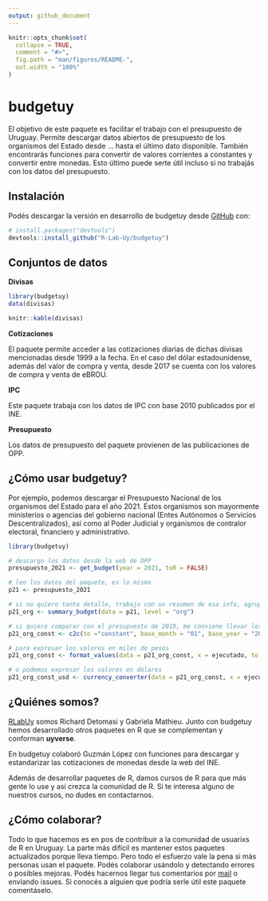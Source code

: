 ```yaml
---
output: github_document
---
```


<!-- README.md is generated from README.Rmd. Please edit that file -->

```r
knitr::opts_chunk$set(
  collapse = TRUE,
  comment = "#>",
  fig.path = "man/figures/README-",
  out.width = "100%"
)
```

# budgetuy

<!-- badges: start -->
<!-- badges: end -->

El objetivo de este paquete es facilitar el trabajo con el presupuesto de Uruguay. Permite descargar datos abiertos de presupuesto de los organismos del Estado desde ... hasta el último dato disponible. También encontrarás funciones para convertir de valores corrientes a constantes y convertir entre monedas. Esto último puede serte útil incluso si no trabajás con los datos del presupuesto.

## Instalación

Podés descargar la versión en desarrollo de budgetuy desde [GitHub](https://github.com/R-Lab-Uy/budgetuy) con:

``` r
# install.packages("devtools")
devtools::install_github("R-Lab-Uy/budgetuy")
```

## Conjuntos de datos

**Divisas**


```r
library(budgetuy)
data(divisas)

knitr::kable(divisas)
```

**Cotizaciones**

El paquete permite acceder a las cotizaciones diarias de dichas divisas mencionadas desde 1999 a la fecha. En el caso del dólar estadounidense, además del valor de compra y venta, desde 2017 se cuenta con los valores de compra y venta de eBROU.

**IPC**

Este paquete trabaja con los datos de IPC con base 2010 publicados por el INE.

**Presupuesto**

Los datos de presupuesto del paquete provienen de las publicaciones de OPP.

## ¿Cómo usar budgetuy?

Por ejemplo, podemos descargar el Presupuesto Nacional de los organismos del Estado para el año 2021. Estos organismos son mayormente ministerios o agencias del gobierno nacional (Entes Autónomos o Servicios Descentralizados), así como al Poder Judicial y organismos de contralor
electoral, financiero y administrativo. 

```r
library(budgetuy)

# descargo los datos desde la web de OPP 
presupuesto_2021 <- get_budget(year = 2021, toR = FALSE)

# leo los datos del paquete, es lo mismo
p21 <- presupuesto_2021

# si no quiero tanto detalle, trabajo con un resumen de esa info, agrupada por organismo
p21_org <- summary_budget(data = p21, level = "org")

# si quiero comparar con el presupuesto de 2019, me conviene llevar los pesos corrientes de 2021 a pesos constantes de 2019
p21_org_const <- c2c(to ="constant", base_month = "01", base_year = "2019", data = p21_org, x = "ejecutado", y = "año")

# para expresar los valores en miles de pesos
p21_org_const <- format_values(data = p21_org_const, x = ejecutado, to = "thousand") 

# o podemos expresar los valores en dólares
p21_org_const_usd <- currency_converter(data = p21_org_const, x = ejecutado_const, base_date = "2019-01-01")
```


<!-- You could also use GitHub Actions to re-render `README.Rmd` every time you push. An example workflow can be found here: <https://github.com/r-lib/actions/tree/v1/examples>. -->

## ¿Quiénes somos?

[RLabUy](https://rlabuy.rbind.io/) somos Richard Detomasi y Gabriela Mathieu. Junto con budgetuy hemos desarrollado otros paquetes en R que se complementan y conforman **uyverse**.

En budgetuy colaboró Guzmán López con funciones para descargar y estandarizar las cotizaciones de monedas desde la web del INE.

Además de desarrollar paquetes de R, damos cursos de R para que más gente lo use y así crezca la comunidad de R. Si te interesa alguno de nuestros cursos, no dudes en contactarnos.

## ¿Cómo colaborar?

Todo lo que hacemos es en pos de contribuir a la comunidad de usuarixs de R en Uruguay. La parte más difícil es mantener estos paquetes actualizados porque lleva tiempo. Pero todo el esfuerzo vale la pena si más personas usan el paquete. Podés colaborar usándolo y detectando errores o posibles mejoras. Podés hacernos llegar tus comentarios por [mail](mailto:rlabuy@protonmail.com) o enviando issues. Si conocés a alguien que podría serle útil este paquete comentáselo.
